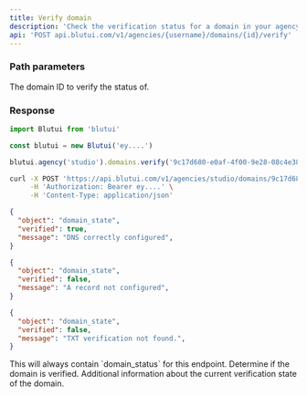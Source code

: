 ```yaml
---
title: Verify domain
description: 'Check the verification status for a domain in your agency.'
api: 'POST api.blutui.com/v1/agencies/{username}/domains/{id}/verify'
---
```


### Path parameters

<Parameter name="id" type="string" required="true">
The domain ID to verify the status of.
</Parameter>

### Response

```ts tab="Node.js"
import Blutui from 'blutui'

const blutui = new Blutui('ey....')

blutui.agency('studio').domains.verify('9c17d680-e0af-4f00-9e28-08c4e38e89e0')
```

```bash tab="cURL"
curl -X POST 'https://api.blutui.com/v1/agencies/studio/domains/9c17d680-e0af-4f00-9e28-08c4e38e89e0/verify' \
     -H 'Authorization: Bearer ey....' \
     -H 'Content-Type: application/json'
```

```json title="Verified"
{
  "object": "domain_state",
  "verified": true,
  "message": "DNS correctly configured",
}
```

```json title="A Record Missing"
{
  "object": "domain_state",
  "verified": false,
  "message": "A record not configured",
}
```

```json title="TXT Record Missing"
{
  "object": "domain_state",
  "verified": false,
  "message": "TXT verification not found.",
}
```

<Parameter name="object" type="string">
This will always contain `domain_status` for this endpoint.
</Parameter>

<Parameter name="verified" type="boolean">
Determine if the domain is verified.
</Parameter>

<Parameter name="message" type="string">
Additional information about the current verification state of the domain.
</Parameter>

